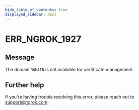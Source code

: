 ```yaml
---
hide_table_of_contents: true
displayed_sidebar: docs
---
```



# ERR_NGROK_1927

## Message

The domain `DOMAIN` is not available for certificate management.

<ErrorDetails error="err_ngrok_1927" />

## Further help

If you're having trouble resolving this error, please reach out to [support@ngrok.com](mailto:support@ngrok.com?subject=Help%20with%20ERR_NGROK_1927).

